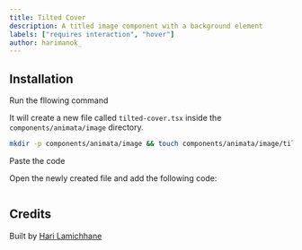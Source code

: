 ```yaml
---
title: Tilted Cover
description: A titled image component with a background element
labels: ["requires interaction", "hover"]
author: harimanok_
---
```


<ComponentPreview name="image-tilted-cover--docs" />

## Installation

<Steps>
<Step>Run the fllowing command</Step>

It will create a new file called `tilted-cover.tsx` inside the `components/animata/image` directory.

```bash
mkdir -p components/animata/image && touch components/animata/image/tilted-cover.tsx
```

<Step>Paste the code</Step>

Open the newly created file and add the following code:

```jsx file=<rootDir>/animata/image/tilted-cover.tsx

```

</Steps>

## Credits

Built by [Hari Lamichhane](https://github.com/hari)
